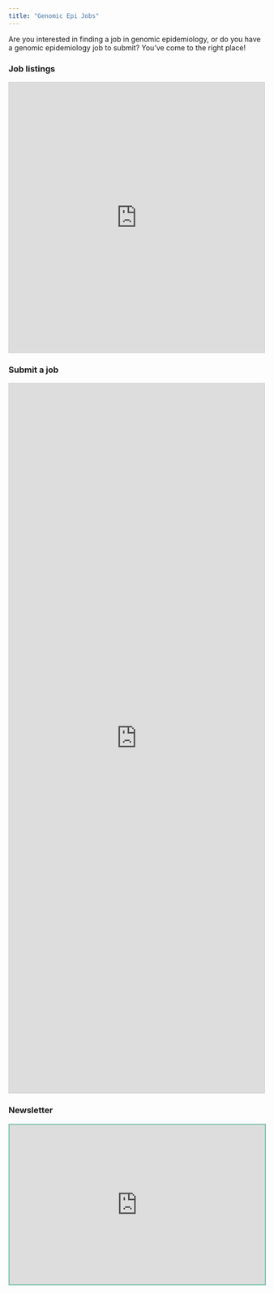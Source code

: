 ```yaml
---
title: "Genomic Epi Jobs"
---
```


Are you interested in finding a job in genomic epidemiology, or do you have a genomic epidemiology job to submit? You've come to the right place!

### Job listings

```{=html}
<iframe class="airtable-embed" src="https://airtable.com/embed/appZKVQFemWryKC6o/shrdR7cChVrtSTSOU?backgroundColor=teal&layout=card&viewControls=on" frameborder="0" onmousewheel="" width="100%" height="533" style="background: transparent; border: 1px solid #ccc;"></iframe>
```
### Submit a job

```{=html}
<iframe class="airtable-embed" src="https://airtable.com/embed/appZKVQFemWryKC6o/pagEAnhvRzZDmfBUZ/form" frameborder="0" onmousewheel="" width="100%" height="1400" style="background: transparent; border: 1px solid #ccc;"></iframe>
```
### Newsletter

```{=html}
<iframe src="https://genomicepi.substack.com/embed" width="100%" height="315" style="border:2px solid #78c2ad; background:#f3969a;" frameborder="0" scrolling="no"></iframe>
```
